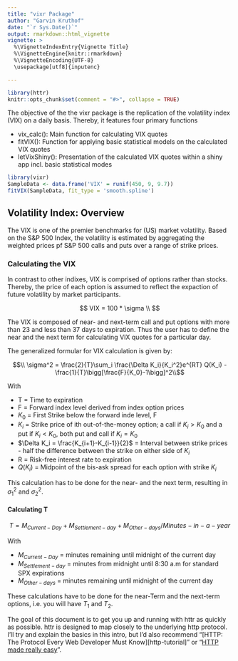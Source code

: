 ```yaml
---
title: "vixr Package"
author: "Garvin Kruthof"
date: "`r Sys.Date()`"
output: rmarkdown::html_vignette
vignette: >
  %\VignetteIndexEntry{Vignette Title}
  %\VignetteEngine{knitr::rmarkdown}
  %\VignetteEncoding{UTF-8}
  \usepackage[utf8]{inputenc}

---
```

```r
library(httr)
knitr::opts_chunk$set(comment = "#>", collapse = TRUE)
```

The objective of the the vixr package is the replication of the volatility index (VIX) on a daily basis. Thereby, it features four primary functions

* vix_calc(): Main function for calculating VIX quotes
* fitVIX(): Function for applying basic statistical models on the calculated VIX quotes
* letVixShiny(): Presentation of the calculated VIX quotes within a shiny app incl. basic statistical modes

```r
library(vixr)
SampleData <- data.frame('VIX' = runif(450, 9, 9.7))
fitVIX(SampleData, fit_type = 'smooth.spline')
```

## Volatility Index: Overview

The VIX is one of the premier benchmarks for (US) market volatility. Based on the S&P 500 Index, the volatility is estimated by aggregating the weighted prices pf S&P 500 calls and puts over a range of strike prices. 

### Calculating the VIX
In contrast to other indixes, VIX is comprised of options rather than stocks. Thereby, the price of each option is assumed to reflect the expaction of future volatility by market participants. 



$$ VIX = 100 * \sigma \\ $$ 

The VIX is composed of near- and next-term call and put options with more than 23 and less than 37 days to expiration. Thus the user has to define the near and the next term for calculating VIX quotes for a particular day.

The generalized formular for VIX calculation is given by: 

$$\\ \sigma^2 = \frac{2}{T}\sum_i \frac{\Delta K_i}{K_i^2}e^{RT} Q(K_i) - \frac{1}{T}\bigg[\frac{F}{K_0}-1\bigg]^2\\$$
 
With

* T = Time to expiration
* F = Forward index level derived from index option prices
* $K_0$ = First Strike below the forward inde level, F
* $K_i$ = Strike price of ith out-of-the-money option; a call if $K_i>K_0$ and a put if $K_i<K_0$, both put and call if $K_i = K_0$
* $\Delta K_i = \frac{K_{i+1}-K_{i-1}}{2}$ = Interval between strike prices - half the difference between the strike on either side of $K_i$
* R = Risk-free interest rate to expiration
* $Q(K_i)$ = Midpoint of the bis-ask spread for each option with strike $K_i$


This calculation has to be done for the near- and the next term, resulting in $\sigma^2_1$ and $\sigma^2_2$.
 


#### Calculating T
$$T = {M_{Current-Day} + M_{Settlement-day} + M_{Other-days}} / {Minutes-in-a-year}$$

With

* $M_{Current-Day}$ = minutes remaining until midnight of the current day 
* $M_{Settlement-day}$ = minutes from midnight until 8:30 a.m for standard SPX expirations
* $M_{Other-days}$ = minutes remaining until midnight of the current day


These calculations have to be done for the near-Term and the next-term options, i.e. you will have $T_1$ and $T_2$.


The goal of this document is to get you up and running with httr as quickly as possible. httr is designed to map closely to the underlying http protocol. I'll try and explain the basics in this intro, but I'd also recommend "[HTTP: The Protocol Every Web Developer Must Know][http-tutorial]" or "[HTTP made really easy](http://www.jmarshall.com/easy/http/)".
